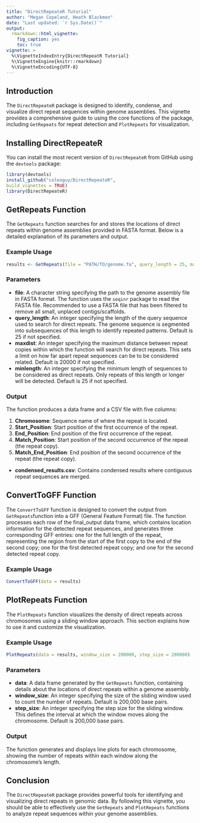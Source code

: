 ```yaml
---
title: "DirectRepeateR Tutorial"
author: "Megan Copeland, Heath Blackmon"
date: "Last updated: `r Sys.Date()`"
output:
  rmarkdown::html_vignette:
    fig_caption: yes
    toc: true
vignette: >
  %\VignetteIndexEntry{DirectRepeatR Tutorial}
  %\VignetteEngine{knitr::rmarkdown}
  %\VignetteEncoding{UTF-8}
---
```


## Introduction

The `DirectRepeateR` package is designed to identify, condense, and visualize direct repeat sequences within genome assemblies. This vignette provides a comprehensive guide to using the core functions of the package, including `GetRepeats` for repeat detection and `PlotRepeats` for visualization.

## Installing DirectRepeateR

You can install the most recent version of `DirectRepeateR` from GitHub using the `devtools` package:

```r
library(devtools)
install_github("coleoguy/DirectRepeateR",
build_vignettes = TRUE)
library(DirectRepeateR)
```

## GetRepeats Function

The `GetRepeats` function searches for and stores the locations of direct repeats within genome assemblies provided in FASTA format. Below is a detailed explanation of its parameters and output.

### Example Usage

```r
results <- GetRepeats(file = "PATH/TO/genome.fa", query_length = 25, maxdist = 20000, minlength = 50)
```

### Parameters

- **file**: A character string specifying the path to the genome assembly file in FASTA format. The function uses the `seqinr` package to read the FASTA file. Recommended to use a FASTA file that has been filtered to remove all small, unplaced contigs/scaffolds.
- **query_length**: An integer specifying the length of the query sequence used to search for direct repeats. The genome sequence is segmented into subsequences of this length to identify repeated patterns. Default is 25 if not specified.
- **maxdist**: An integer specifying the maximum distance between repeat copies within which the function will search for direct repeats. This sets a limit on how far apart repeat sequences can be to be considered related. Default is 20000 if not specified.
- **minlength**: An integer specifying the minimum length of sequences to be considered as direct repeats. Only repeats of this length or longer will be detected. Default is 25 if not specified.

### Output

The function produces a data frame and a CSV file with five columns:

1. **Chromosome**: Sequence name of where the repeat is located.
2. **Start_Position**: Start position of the first occurrence of the repeat.
3. **End_Position**: End position of the first occurrence of the repeat.
4. **Match_Position**: Start position of the second occurrence of the repeat (the repeat copy).
5. **Match_End_Position**: End position of the second occurrence of the repeat (the repeat copy).

- **condensed_results.csv**: Contains condensed results where contiguous repeat sequences are merged.

## ConvertToGFF Function

The `ConvertToGFF` function is designed to convert the output from `GetRepeats`function into a GFF (General Feature Format) file. The function processes each row of the final_output data frame, which contains location information for the detected repeat sequences, and generates three corresponding GFF entries: one for the full length of the repeat, representing the region from the start of the first copy to the end of the second copy; one for the first detected repeat copy; and one for the second detected repeat copy. 

### Example Usage

```r
ConvertToGFF(data = results)
```

## PlotRepeats Function

The `PlotRepeats` function visualizes the density of direct repeats across chromosomes using a sliding window approach. This section explains how to use it and customize the visualization.

### Example Usage

```r
PlotRepeats(data = results, window_size = 200000, step_size = 200000)
```

### Parameters

- **data**: A data frame generated by the `GetRepeats` function, containing details about the locations of direct repeats within a genome assembly.
- **window_size**: An integer specifying the size of the sliding window used to count the number of repeats. Default is 200,000 base pairs.
- **step_size**: An integer specifying the step size for the sliding window. This defines the interval at which the window moves along the chromosome. Default is 200,000 base pairs.

### Output

The function generates and displays line plots for each chromosome, showing the number of repeats within each window along the chromosome's length.

## Conclusion

The `DirectRepeateR` package provides powerful tools for identifying and visualizing direct repeats in genomic data. By following this vignette, you should be able to effectively use the `GetRepeats` and `PlotRepeats` functions to analyze repeat sequences within your genome assemblies.
